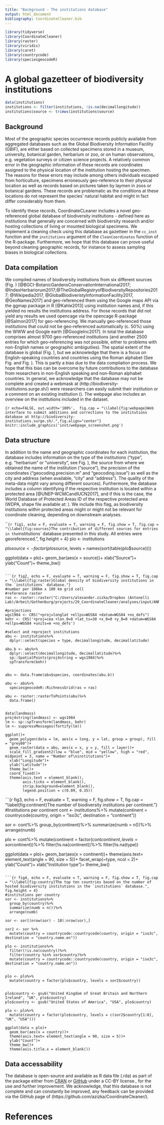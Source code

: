 ```yaml
---
title: "Background - The institutions database"
output: html_document
bibliography: CoordinateCleaner.bib
---
```


```r
library(tidyverse)
library(CoordinateCleaner)
library(raster)
library(viridis)
library(caret)
library(countrycode)
library(speciesgeocodeR)
```


# A global gazetteer of biodiversity institutions
```r
data(institutions)
institutions <- filter(institutions, !is.na(decimallongitude))
institutions$source <- trimws(institutions$source)
```

## Background
Most of the geographic species occurrence records publicly available from aggregated databases such as the Global Biodiversity Information Facility (GBIF), are either based on collected specimens stored in a museum, university, botanical garden, herbarium or zoo, or on human observations, e.g. vegetation surveys or citizen science projects. A relatively common error in the geographic information of these records are coordinates assigned to the physical location of the institution hosting the specimen. The reasons for these errors may include among others individuals escaped from horticulture, specimens erroneously geo-reference to their physical location as well as records based on pictures taken by laymen in zoos or botanical gardens. These records are problematic as the conditions at these locations do not represent the species' natural habitat and might in fact differ considerably from them.

To identify these records, CoordinateCLeaner includes a novel geo-referenced global database of biodiversity institutions - defined here as institutions that generally are concerned with biodiversity research and/or hosting collections of living or mounted biological specimens. We implement a cleaning check using this database as gazetteer in the `cc_inst` function and the `institutions` argument of the `CleanCoordinates` function of the \emph{CoordinateCleaner} R-package. Furthermore, we hope that this database can prove useful beyond cleaning geographic records, for instance to assess sampling biases in biological collections.


## Data compilation
We compiled names of biodiversity institutions from six different sources (Fig. \ref{fig:sources}) [@BGCI-BotanicGardensConservationInternational2017; @IndexHerbariorum2017;@TheGlobalRegistryofBiodiversityRepositories2017; @Wikipedia2017, @GlobalBiodiveristyInformationFacility2017, @GeoNames2017] and geo-referenced them using the Google maps API via the ggmap package in R [@Kahle2013] using institution names and, if this yielded no results the institutions address. For those records that did not yield any results we used opencage via the opencage R-package [@Salmon2017] for geo-referencing. We manually geo-referenced those institutions that could not be geo-referenced automatically (c. 50%) using the WWW and Google earth [@GoogleInc2017]. In total the database comprises almost 9700 geo-referenced institutions (and another 2500 entries for which geo-referencing was not possible, either to problems with non-English names or geographic ambiguities). The spatial extent of the database is global (Fig. \ref{fig:raster}), but we acknowledge that there is a focus on English-speaking countries and countries using the Roman alphabet (See Fig. \ref{fig:continent} and  Fig. \ref{fig:country}). This is partly a bias due to the data compilation process. We hope that this bias can be overcome by future contributions to the database from researchers in non-English speaking and non-Roman alphabet countries. In general, we acknowledge that the database may not be complete and created a webmask at (http://biodiversity-institutions.surge.sh/) were researchers can easily submit their institution or a comment on an existing institution (\ref{fig:webpage}). The webpage also includes an overview on the institutions included in the dataset.

```{r echo=FALSE, out.width='100%',  fig.cap = "\\label{fig:webpage}Web interface to submit additions and corrections to the institutions database at http://biodiversity-institutions.surge.sh/.",fig.align="center"}
knitr::include_graphics('inst/webpage_screenshot.png')
```


## Data structure
In addition to  the name and geographic coordinates for each institution, the database includes information on the type of the institutions ("type", e.g. "herbarium" or "university", see Fig. \ref{fig:continent}), the source from where we obtained the name of the institution ("source"), the precision of the coordinates ("geocoding.precision.m" and "geocoding.issue") as well as the city and address (when available, "city" and "address"). The quality of the meta-data might vary among different sources). Furthermore, the database includes a column identifying if the respective institution is located within a protected area [@UNEP-WCMCandIUCN2017], and if this is the case, the World Database of Protected Areas ID of the respective protected area (WDPA, shape file available at: \url{https://www.protectedplanet.net/}). We include this flag, as biodiversity institutions within protected areas might or might not be relevant for coordinate cleaning, depending on downstream analyses.

```{r fig1, echo = F, evaluate = T, warning = F, fig.show = T, fig.cap = "\\label{fig:sources}The contribution of different sources for entries in the `institutions` database presented in this study. All entries were georeferenced.", fig.height = 4}
plo <- institutions

plo$source <- factor(plo$source, levels = names(sort(table(plo$source))))

ggplot(data = plo)+
  geom_bar(aes(x = source))+
  xlab("Source")+
  ylab("Count")+
  theme_bw()
```

```{r fig2, echo = F, evaluate = T, warning = F, fig.show = T, fig.cap = "\\label{fig:raster}Global density of biodiversity institutions in the `institutions` database."}
#number per 100km x 100 km grid cell
#reference raster
ras <- raster::raster("C:/Users/alexander.zizka/Dropbox (Antonelli Lab)/Arbeit/Gothenburg/projects/29_CoordinateCleaner/analyses/input/ANNUAL_NDVI.tif")

#projections
wgs1984 <- CRS("+proj=longlat +ellps=WGS84 +datum=WGS84 +no_defs")
behr <- CRS('+proj=cea +lon_0=0 +lat_ts=30 +x_0=0 +y_0=0 +datum=WGS84 +ellps=WGS84 +units=m +no_defs')

#select and reproject institutions
abu <- institutions%>%
  dplyr::select(species = type, decimallongitude, decimallatitude)

abu.b <- abu%>%
  dplyr::select(decimallongitude, decimallatitude)%>%
  sp::SpatialPoints(proj4string = wgs1984)%>%
  spTransform(behr)


abu <- data.frame(abu$species, coordinates(abu.b))

abu <- abu%>%
  speciesgeocodeR::RichnessGrid(ras = ras)

abu <- raster::rasterToPoints(abu)%>%
  data.frame()


data(landmass)
proj4string(landmass) <- wgs1984
lm <- sp::spTransform(landmass, behr)
lm <- suppressMessages(fortify(lm))

ggplot()+
  geom_polygon(data = lm, aes(x = long, y = lat, group = group), fill = "grey80")+
  geom_raster(data = abu, aes(x = x, y = y, fill = layer))+
  scale_fill_gradient2(low = "blue", mid = "yellow", high = "red", midpoint = 3, name = "Number of\ninstitutions")+
  xlab("Longitude")+
  ylab("Latitude")+
  theme_bw()+
  coord_fixed()+
  theme(axis.text = element_blank(),
        axis.ticks = element_blank(),
        strip.background=element_blank(),
        legend.position = c(0.09, 0.35))

```

```{r fig3, echo = F, evaluate = T, warning = F, fig.show = T, fig.cap = "\\label{fig:continent}The number of biodiversity institutions per continent."}
#Institutions per continent
cont <- institutions%>%
  mutate(continent = countrycode(country, origin = "iso3c", destination = "continent"))


sor <- cont%>%
  group_by(continent)%>%
  summarize(numb = n())%>%
  arrange(numb)


plo <- cont%>%
  mutate(continent = factor(cont$continent, levels = sor$continent))%>%
  filter(!is.na(continent))%>%
  filter(!is.na(type))
  

ggplot(data = plo)+
  geom_bar(aes(x = continent))+
  theme(axis.text= element_text(angle = 90, size = 5))+
  facet_wrap(~type, ncol = 2)+
  ylab("Count")+
  xlab("Institution type")+
  theme_bw()

```

```{r fig4, echo = F, evaluate = T, warning = F, fig.show = T, fig.cap = "\\label{fig:country}The top ten countries based on the number of hosted biodiversity institutions in the `institutions` database.", fig.height = 4}
#institutions per country
sor <- institutions%>%
  group_by(country)%>%
  summarize(numb = n())%>%
  arrange(numb)

sor <- sor[(nrow(sor) - 10):nrow(sor),]

sor2 <- sor %>%
  mutate(country = countrycode::countrycode(country, origin = "iso3c", destination = "country.name.en"))

plo <- institutions%>%
  filter(!is.na(country))%>%
  filter(country %in% sor$country)%>%
  mutate(country = countrycode::countrycode(country, origin = "iso3c", destination = "country.name.en"))


plo <- plo%>%
  mutate(country = factor(plo$country, levels = sor2$country))


plo$country <- gsub("United Kingdom of Great Britain and Northern Ireland", "UK", plo$country)
plo$country <- gsub("United States of America", "USA", plo$country)

plo <- plo%>%
  mutate(country = factor(plo$country, levels = c(sor2$country[1:8], "UK", "USA")))

ggplot(data = plo)+
  geom_bar(aes(x = country))+
  theme(axis.text= element_text(angle = 90, size = 5))+
  ylab("Count")+
  theme_bw()+
  theme(axis.title.x = element_blank())
```

## Data accessability
The database is open-source and available as R data file (.rda) as part of the \emph{CoordinateCleaner} package either from [CRAN](https://cran.r-project.org/web/packages/CoordinateCleaner/index.html) or [GitHub](https://github.com/azizka/CoordinateCleaner) under a CC-BY license., for the use and further improvement. We acknowledge, that this database is not complete and can constantly be improved, any feedback can be provided via the GitHub page of \emph{CoordinateCleaner} (https://github.com/azizka/CoordinateCleaner/). 

# References